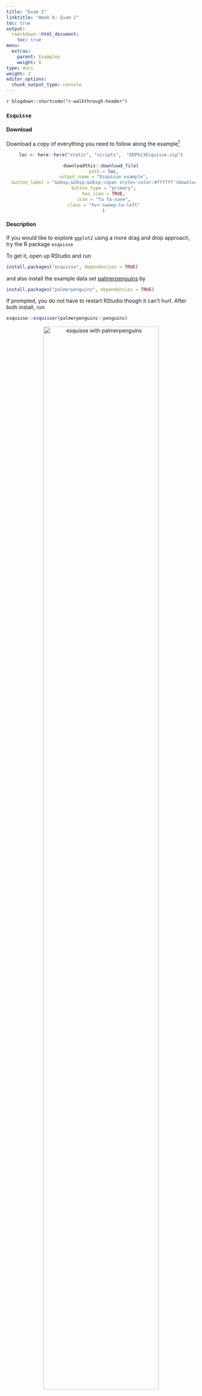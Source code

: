 ```yaml
---
title: "Exam I"
linktitle: "Week 6: Exam I"
toc: true
output:
  rmarkdown::html_document:
    toc: true
menu:
  extras:
    parent: Examples
    weight: 6
type: docs
weight: 3
editor_options: 
  chunk_output_type: console
---
```


<script>
  function resizeIframe(obj) {
    obj.style.height = obj.contentWindow.document.body.scrollHeight + 'px';
  }
</script>

`r blogdown::shortcode("r-walkthrough-header")`

### `Esquisse`

#### Download

Download a copy of everything you need to follow along the example[^1]

<center>
```r
loc <- here::here("static", "scripts",  "EDP613Esquisse.zip")

downloadthis::download_file(
  path = loc,
  output_name = "Esquisse example",
  button_label = "&nbsp;&nbsp;&nbsp;<span style='color:#ffffff'>Download</span>",
  button_type = "primary",
  has_icon = TRUE,
  icon = "fa fa-save",
  class = "hvr-sweep-to-left"
  )
```
</center>

#### Description
If you would like to explore `ggplot2` using a more drag and drop approach, try the R package `esquisse`

To get it, open up RStudio and run
```r
install.packages("esquisse", dependencies = TRUE)
```

and also install the example data set [palmerpenguins](https://allisonhorst.github.io/palmerpenguins/articles/intro.html) by
```r
install.packages("palmerpenguins", dependencies = TRUE)
```

If prompted, you do not have to restart RStudio though it can't hurt. After both install, run

```r
esquisse::esquisser(palmerpenguins::penguins)
```

<center>
![esquisse with palmerpenguins](/gifs/esquisse1.gif){width=85%}
</center>
If you want to use your own data set, run the following
```r
esquisse::esquisser()
```

<center>
![esquisse with palmerpenguins](/gifs/esquisse2.gif){width=85%}
</center>

#### Additional resources
- [Creating plots without coding @ RPubs](https://rpubs.com/brunoquevedo/using-esquisse)
- [Esquisse R Package @ Little Miss Data](https://www.littlemissdata.com/fdf/esquisse)
- [Tableau-like Drag and Drop GUI Visualization in R @ Towards Data Science](https://towardsdatascience.com/tableau-esque-drag-and-drop-gui-visualization-in-r-901ee9f2fe3f)

[^1]: You will have to unzip this file. If you are unfamiliar with this process, please check the [Unzipping files](/resource/unzipping/) section under Resources for assistance.
